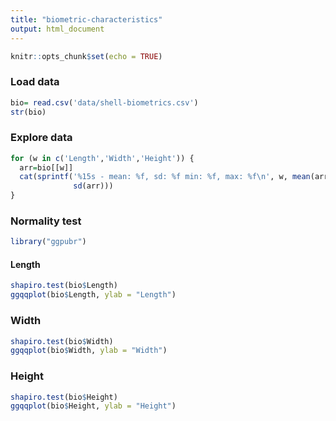 ```yaml
---
title: "biometric-characteristics"
output: html_document
---
```


```r
knitr::opts_chunk$set(echo = TRUE)
```

### Load data

```r
bio= read.csv('data/shell-biometrics.csv')
str(bio)
```

### Explore data

```r
for (w in c('Length','Width','Height')) {
  arr=bio[[w]]
  cat(sprintf('%15s - mean: %f, sd: %f min: %f, max: %f\n', w, mean(arr), min(arr), max(arr),
              sd(arr)))
}
```

### Normality test

```r
library("ggpubr")
```

#### Length

```r
shapiro.test(bio$Length)
ggqqplot(bio$Length, ylab = "Length")
```

### Width

```r
shapiro.test(bio$Width)
ggqqplot(bio$Width, ylab = "Width")
```

### Height

```r
shapiro.test(bio$Height)
ggqqplot(bio$Height, ylab = "Height")
```

